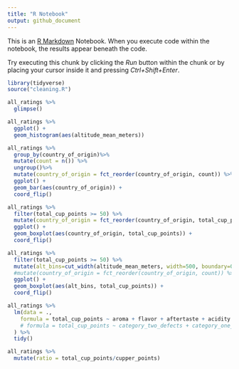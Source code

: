 ```yaml
---
title: "R Notebook"
output: github_document
---
```


This is an [R Markdown](http://rmarkdown.rstudio.com) Notebook. When you execute code within the notebook, the results appear beneath the code. 

Try executing this chunk by clicking the *Run* button within the chunk or by placing your cursor inside it and pressing *Ctrl+Shift+Enter*. 

```r
library(tidyverse)
source("cleaning.R")
```

```r
all_ratings %>%
  glimpse()
```
```r
all_ratings %>%
  ggplot() +
  geom_histogram(aes(altitude_mean_meters))
```

```r
all_ratings %>%
  group_by(country_of_origin)%>%
  mutate(count = n()) %>%
  ungroup()%>%
  mutate(country_of_origin = fct_reorder(country_of_origin, count)) %>%
  ggplot() +
  geom_bar(aes(country_of_origin)) +
  coord_flip()
```



```r
all_ratings %>%
  filter(total_cup_points >= 50) %>%
  mutate(country_of_origin = fct_reorder(country_of_origin, total_cup_points)) %>%
  ggplot() +
  geom_boxplot(aes(country_of_origin, total_cup_points)) +
  coord_flip()
```

```r
all_ratings %>%
  filter(total_cup_points >= 50) %>%
  mutate(alt_bins=cut_width(altitude_mean_meters, width=500, boundary=0)) %>%
  #mutate(country_of_origin = fct_reorder(country_of_origin, count)) %>%
  ggplot() +
  geom_boxplot(aes(alt_bins, total_cup_points)) +
  coord_flip()
```
```r
all_ratings %>%
  lm(data = .,
    formula = total_cup_points ~ aroma + flavor + aftertaste + acidity + body + balance + uniformity + clean_cup + sweetness
    # formula = total_cup_points ~ category_two_defects + category_one_defects
  ) %>%
  tidy()
```

```r
all_ratings %>%
  mutate(ratio = total_cup_points/cupper_points)
```

